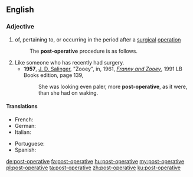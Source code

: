 ==English==

===Adjective===
{{en-adj|-}}

# of, pertaining to, or occurring in the period after a [[surgical]] [[operation]]
#: The '''post-operative''' procedure is as follows.
# Like someone who has recently had surgery.
#* '''1957''', [[w:J. D. Salinger|J. D. Salinger]], "Zooey", in, 1961, ''[[w:Franny and Zooey|Franny and Zooey]]'', 1991 LB Books edition, page 139,
#*: She was looking even paler, more '''post-operative''', as it were, than she had on waking.

====Translations====
{{trans-top|of, pertaining to, or occurring in the period after a surgical operation}}
* French: {{t+|fr|postopératoire}}
* German: {{t+|de|postoperativ}}
* Italian: {{t|it|postoperatorio}}
{{trans-mid}}
* Portuguese: {{t|pt|pós-operatório}}
* Spanish: {{t|es|posoperatorio}}
{{trans-bottom}}

[[de:post-operative]]
[[fa:post-operative]]
[[hu:post-operative]]
[[my:post-operative]]
[[pl:post-operative]]
[[ta:post-operative]]
[[zh:post-operative]]
[[ku:post-operative]]